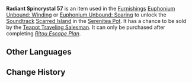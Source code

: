 {{Item Infobox
|id           = 141057
|image        = Item Radiant Spincrystal.png
|type         = Adventure Items
|group        = Radiant Spincrystals
|rarity       = 4
|invCategory  = Precious Items
|description  = This wondrous crystal contains a certain rhythm, like something beautiful woven from delicate silk. These items can be found throughout the mainland or from merchants who collect curios. The tune held within this crystal can be revivified in your [[Serenitea Pot]] using either "[[Euphonium Unbound: Winding]]" or "[[Euphonium Unbound: Soaring]]." The tune contained within this [[Radiant Spincrystal]] is "[[Scarred Island]]."
|source1      = [[Chubby]]
|track        = Scarred Island
}}
'''Radiant Spincrystal 57''' is an item used in the [[Furnishings]] [[Euphonium Unbound: Winding]] or [[Euphonium Unbound: Soaring]] to unlock the [[Soundtrack]] [[Scarred Island]] in the [[Serenitea Pot]]. It has a chance to be sold by the [[Teapot Traveling Salesman]]. It can only be purchased after completing ''[[Ritou Escape Plan]]''.

==Other Languages==
{{Other Languages
|default_hidden = 1
|en      = Radiant Spincrystal 57
|zhs     = 旋曜玉帛・其五十七
|zhs_rm  = Xuán Yào Yùbó - Qí Wǔshíqī
|zht     = 旋曜玉帛・其五十七
|zht_rm  = Xuán Yào Yùbó - Qí Wǔshíqī
|ja      = 旋曜玉帛・57
|ja_rm   = Sen'you Gyokuhaku - Gojuunana{{Assumed}}
|ko      = 빛나는 결정・57
|ko_rm   = Bitnaneun Gyeoljeong 57
|es      = Girocristal radiante (57)
|fr      = Gyrocristal radiant 57
|ru      = Лучистый кристалл {{tt|57|}}
|th      = Radiant Spincrystal 57
|vi      = Ngọc Thạch Âm Vang 57
|de      = Strahlender Drehkristall LVII
|id      = Radiant Spincrystal 57
|pt      = Cristal Rodopiante Radiante 57
}}

==Change History==
{{Change History|2.6}}